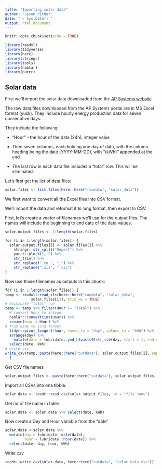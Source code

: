 ```yaml
---
title: "Importing solar data"
author: "Jason Pither"
date: "`r Sys.Date()`"
output: html_document
---
```


```r
knitr::opts_chunk$set(echo = TRUE)
```

```r
library(readxl)
library(tidyverse)
library(here)
library(stringr)
library(tools)
library(hablar)
library(purrr)
```

## Solar data

First we'll import the solar data downloaded from the [AP Systems website](https://www.apsystemsema.com)  

The raw data files downloaded from the AP Systems portal are in MS Excel format (yuck). They include hourly energy production data for seven consecutive days.  

They include the following:

* "Hour" - the hour of the data (24h), integer value  

* Then seven columns, each holding one day of data, with the column heading being the date (YYYY-MM-DD), with "(kWh)" appended at the end  

* The last row in each data file includes a "total" row.  This will be eliminated.  

Let's first get the list of data files:

```r
solar.files <- list.files(here::here("rawdata", "solar_data"))
```

We first want to convert all the Excel files into CSV format.

We'll import the data and reformat it to long format, then export to CSV.

First, let's create a vector of filenames we'll use for the output files. The names will include the beginning to end date of the data values.

```r
solar.output.files <- 1:length(solar.files)

for (i in 1:length(solar.files)) {
  solar.output.files[i] <- solar.files[i] %>% 
    stringr::str_split("Report") %>% 
    purrr::pluck(1, 2) %>% 
    str_trim() %>% 
    str_replace(" to ", "_") %>%
    str_replace(".xls", ".csv")
}
```

Now use those filenames as outputs in this chunk:

```r
for (i in 1:length(solar.files)) {
temp <- readxl::read_xls(here::here("rawdata", "solar_data", 
            solar.files[i]), trim_ws = TRUE) 
# eliminate "total" row
temp <- temp %>% filter(Hour != "Total") %>%
  # convert Hour to integer
  hablar::convert(int(Hour)) %>%
  rename(hour = Hour) %>%
# from wide to long format
  tidyr::pivot_longer(!hour, names_to = "day", values_to = "kWh") %>%
  arrange(day) %>%
    mutate(date = lubridate::ymd_h(paste0(str_sub(day, start = 1, end = 10), hour))) %>%
  select(date, kWh)
# write csv
write_csv(temp, paste(here::here("outdata"), solar.output.files[i], sep = "/"))
  }
```

Get CSV file names

```r
solar.output.files <- paste(here::here("outdata"), solar.output.files, sep = "/")
```

Import all CSVs into one tibble.

```r
solar.data <- readr::read_csv(solar.output.files, id = "file_name")
```

Get rid of file name in table
```r
solar.data <- solar.data %>% select(date, kWh)
```

Now create a Day and Hour variable from the "date"
```r
solar.data <-solar.data %>%
  mutate(day = lubridate::date(date),
         hour = lubridate::hour(date)) %>%
  select(date, day, hour, kWh)
```

Write csv

```r
readr::write_csv(solar.data, here::here("outdata", "solar_data.csv"))
```


